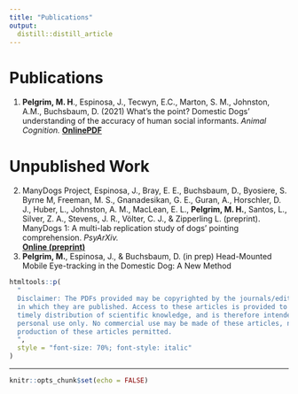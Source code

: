 ```yaml
---
title: "Publications"
output:
  distill::distill_article
---
```


# Publications
1. **Pelgrim, M. H**., Espinosa, J., Tecwyn, E.C., Marton, S. M., Johnston, A.M., Buchsbaum, D. (2021) What’s the point? Domestic Dogs’ understanding of the accuracy of human social informants. *Animal Cognition.*\ [**Online**](https://doi.org/10.1007/s10071-021-01493-5)[**PDF**](https://mpelgrim.github.io/Pelgrim2021_WhatSThePointDomesticDogsSensi.pdf)

# Unpublished Work
2. ManyDogs Project, Espinosa, J., Bray, E. E., Buchsbaum, D., Byosiere, S.  Byrne M, Freeman, M. S., Gnanadesikan, G. E.,  Guran, A., Horschler, D. J., Huber, L., Johnston, A. M., MacLean, E. L., **Pelgrim, M. H.**, Santos, L., Silver, Z. A., Stevens, J. R., Völter, C. J., & Zipperling L. (preprint). ManyDogs 1: A multi-lab replication study of dogs’ pointing comprehension. *PsyArXiv.*\
    [**Online (preprint)**](https://psyarxiv.com/f86jq/)
3. **Pelgrim, M.**, Espinosa, J., & Buchsbaum, D. (in prep) Head-Mounted Mobile Eye-tracking in the Domestic Dog: A New Method

```r
htmltools::p(
  "
  Disclaimer: The PDFs provided may be copyrighted by the journals/edited volumes
  in which they are published. Access to these articles is provided to facilitate
  timely distribution of scientific knowledge, and is therefore intended for your
  personal use only. No commercial use may be made of these articles, nor is mass
  production of these articles permitted.
  ",
  style = "font-size: 70%; font-style: italic"
)
```


---

```r
knitr::opts_chunk$set(echo = FALSE)
```
